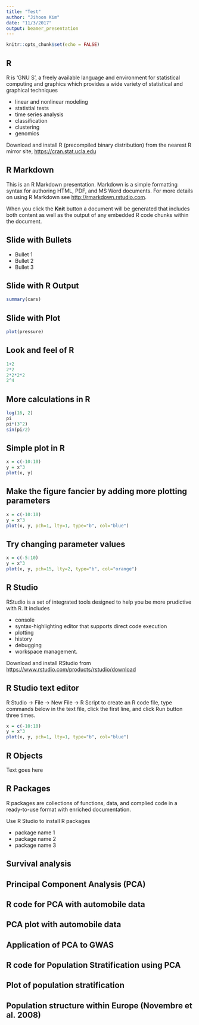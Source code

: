 ```yaml
---
title: "Test"
author: "Jihoon Kim"
date: "11/3/2017"
output: beamer_presentation
---
```


```r
knitr::opts_chunk$set(echo = FALSE)
```

## R  

R is 'GNU S', a freely available language and environment for statistical computing and graphics which provides a wide variety of statistical and graphical techniques

- linear and nonlinear modeling
- statistial tests
- time series analysis
- classification
- clustering
- genomics


Download and install R (precompiled binary distribution) from the nearest R mirror site, <https://cran.stat.ucla.edu>




## R Markdown

This is an R Markdown presentation. Markdown is a simple formatting syntax for authoring HTML, PDF, and MS Word documents. For more details on using R Markdown see <http://rmarkdown.rstudio.com>.

When you click the **Knit** button a document will be generated that includes both content as well as the output of any embedded R code chunks within the document.

## Slide with Bullets

- Bullet 1
- Bullet 2
- Bullet 3

## Slide with R Output

```r
summary(cars)
```

## Slide with Plot

```r
plot(pressure)
```


## Look and feel of R 

```r
1+2
2*2
2*2*2*2
2^4
```

## More calculations in R

```r
log(16, 2)
pi
pi*(3^2)
sin(pi/2)
```


## Simple plot in R

```r
x = c(-10:10)
y = x^3
plot(x, y)
```


## Make the figure fancier by adding more plotting parameters

```r
x = c(-10:10)
y = x^3
plot(x, y, pch=1, lty=1, type="b", col="blue")
```


## Try changing parameter values 

```r
x = c(-5:10)
y = x^3
plot(x, y, pch=15, lty=2, type="b", col="orange")
```




## R Studio 

RStudio is a set of integrated tools designed to help you be more prudictive with R. It includes 

- console
- syntax-highlighting editor that supports direct code execution
- plotting
- history
- debugging 
- workspace management. 

Download and install RStudio from <https://www.rstudio.com/products/rstudio/download>


## R Studio text editor
R Studio -> File -> New File -> R Script to create an R code file, type commands below in the text file, click the first line, and click Run button three times.

```r
x = c(-10:10)
y = x^3
plot(x, y, pch=1, lty=1, type="b", col="blue")
```


## R Objects
Text goes here




## R Packages

R packages are collections of functions, data, and complied code in a ready-to-use format with enriched documentation. 

Use R Studio to install R packages 

- package name 1
- package name 2
- package name 3


## Survival analysis







## Principal Component Analysis (PCA)


## R code for PCA with automobile data


## PCA plot with automobile data

## Application of PCA to GWAS


## R code for Population Stratification using PCA


## Plot of population stratification 


## Population structure within Europe (Novembre et al. 2008)